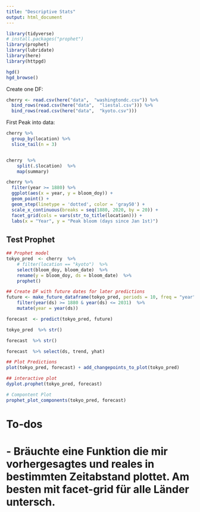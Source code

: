 ```yaml
---
title: "Descriptive Stats"
output: html_document
---
```



```r
library(tidyverse)
# install.packages("prophet")
library(prophet)
library(lubridate)
library(here)
library(httpgd)
```
```r
hgd()
hgd_browse()
```

Create one DF:
```r
cherry <- read.csv(here("data",  "washingtondc.csv")) %>% 
  bind_rows(read.csv(here("data",  "liestal.csv"))) %>% 
  bind_rows(read.csv(here("data",  "kyoto.csv")))

```

First Peak into data:
```r
cherry %>% 
  group_by(location) %>% 
  slice_tail(n = 3)


cherry  %>%  
    split(.$location)  %>% 
    map(summary)

cherry %>% 
  filter(year >= 1880) %>%
  ggplot(aes(x = year, y = bloom_doy)) +
  geom_point() +
  geom_step(linetype = 'dotted', color = 'gray50') +
  scale_x_continuous(breaks = seq(1880, 2020, by = 20)) +
  facet_grid(cols = vars(str_to_title(location))) +
  labs(x = "Year", y = "Peak bloom (days since Jan 1st)")
```

## Test Prophet

```r

## Prophet model
tokyo_pred  <- cherry  %>% 
    # filter(location == "kyoto")  %>% 
    select(bloom_doy, bloom_date)  %>% 
    rename(y = bloom_doy, ds = bloom_date)  %>% 
    prophet()

## Create DF with future dates for later predictions
future <- make_future_dataframe(tokyo_pred, periods = 10, freq = "year")  %>% 
    filter(year(ds) >= 1880 & year(ds) <= 2031)  %>% 
    mutate(year = year(ds))

forecast  <- predict(tokyo_pred, future)

tokyo_pred  %>% str()

forecast  %>% str()

forecast  %>% select(ds, trend, yhat)

## Plot Predictions
plot(tokyo_pred, forecast) + add_changepoints_to_plot(tokyo_pred)

## interactive plot
dyplot.prophet(tokyo_pred, forecast)

# Compontent Plot
prophet_plot_components(tokyo_pred, forecast)
```
# To-dos
# - Bräuchte eine Funktion die mir vorhergesagtes und reales in bestimmten Zeitabstand plottet. Am besten mit facet-grid für alle Länder untersch.
# 
